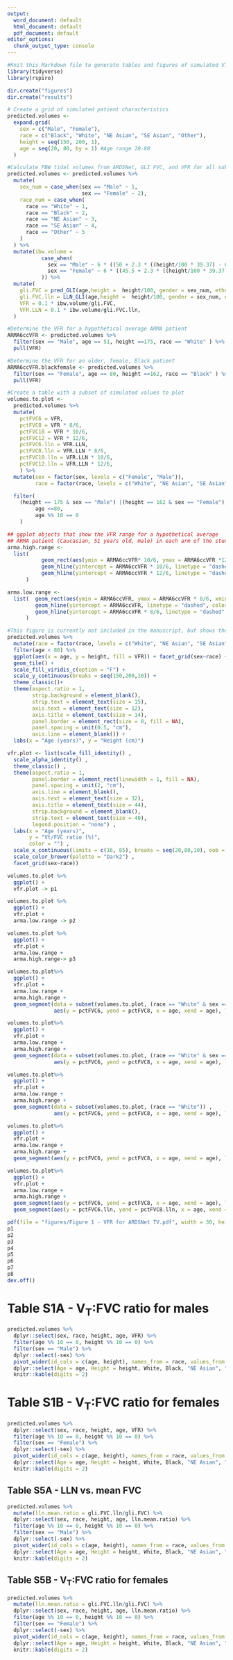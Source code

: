 ```yaml
---
output:
  word_document: default
  html_document: default
  pdf_document: default
editor_options: 
  chunk_output_type: console
---
```



```r
#Knit this Markdown file to generate tables and figures of simulated VT/FVC ratios
library(tidyverse) 
library(rspiro)

dir.create("figures")
dir.create("results")

# Create a grid of simulated patient characteristics
predicted.volumes <- 
  expand.grid(
    sex = c("Male", "Female"),
    race = c("Black", "White", "NE Asian", "SE Asian", "Other"),
    height = seq(150, 200, 1), 
    age = seq(20, 80, by = 1) #Age range 20-80
  )

#Calculate PBW tidal volumes from ARDSNet, GLI FVC, and VFR for all subjects
predicted.volumes <- predicted.volumes %>%
  mutate(
    sex_num = case_when(sex == "Male" ~ 1, 
                        sex == "Female" ~ 2), 
    race_num = case_when(
      race == "White" ~ 1, 
      race == "Black" ~ 2, 
      race == "NE Asian" ~ 3, 
      race == "SE Asian" ~ 4, 
      race == "Other" ~ 5
    )
  ) %>%
  mutate(ibw.volume = 
           case_when(
             sex == "Male" ~ 6 * ((50 + 2.3 * ((height/100 * 39.37) - 60))), 
             sex == "Female" ~ 6 * ((45.5 + 2.3 * ((height/100 * 39.37) - 60)))
           )) %>%
  mutate(
    gli.FVC = pred_GLI(age,height =  height/100, gender = sex_num, ethnicity = race_num, param = "FVC"), 
    gli.FVC.lln = LLN_GLI(age,height =  height/100, gender = sex_num, ethnicity = race_num, param = "FVC"), 
    VFR = 0.1 * ibw.volume/gli.FVC, 
    VFR.LLN = 0.1 * ibw.volume/gli.FVC.lln, 
  )

#Determine the VFR for a hypothetical average ARMA patient
ARMA6ccVFR <- predicted.volumes %>%
  filter(sex == "Male", age == 51, height ==175, race == "White" ) %>%
  pull(VFR)

#Determine the VFR for an older, female, Black patient
ARMA6ccVFR.blackfemale <- predicted.volumes %>%
  filter(sex == "Female", age == 80, height ==162, race == "Black" ) %>%
  pull(VFR)

#Create a table with a subset of simulated values to plot
volumes.to.plot <- 
  predicted.volumes %>%
  mutate(
    pctFVC6 = VFR, 
    pctFVC8 = VFR * 8/6, 
    pctFVC10 = VFR * 10/6,
    pctFVC12 = VFR * 12/6, 
    pctFVC6.lln = VFR.LLN, 
    pctFVC8.lln = VFR.LLN * 8/6, 
    pctFVC10.lln = VFR.LLN * 10/6,
    pctFVC12.lln = VFR.LLN * 12/6,
    ) %>%
  mutate(sex = factor(sex, levels = c("Female", "Male")),
         race = factor(race, levels = c("White", "NE Asian", "SE Asian", "Black", "Other"))) %>%

  filter(
    (height == 175 & sex == "Male") |(height == 162 & sex == "Female"), #Filter the table to show values for average American heights
         age <=80, 
         age %% 10 == 0
    ) 

## ggplot objects that show the VFR range for a hypothetical average 
## ARMA patient (Caucasian, 51 years old, male) in each arm of the study
arma.high.range <- 
  list(
           geom_rect(aes(ymin = ARMA6ccVFR* 10/6, ymax = ARMA6ccVFR *12/6, xmin = 10, xmax = 100, fill = "red", alpha = 0.01)) ,
           geom_hline(yintercept = ARMA6ccVFR * 10/6, linetype = "dashed", color = "red", linewidth = 1) , 
           geom_hline(yintercept = ARMA6ccVFR * 12/6, linetype = "dashed", color = "red", linewidth = 1) 
      )

arma.low.range <- 
  list(  geom_rect(aes(ymin = ARMA6ccVFR, ymax = ARMA6ccVFR * 8/6, xmin = 10, xmax = 100, fill = "blue", alpha = 0.01)) , 
         geom_hline(yintercept = ARMA6ccVFR, linetype = "dashed", color = "blue", linewidth = 1) , 
         geom_hline(yintercept = ARMA6ccVFR * 8/6, linetype = "dashed", color = "blue", linewidth = 1)  
      )


```

```r
#This figure is currently not included in the manuscript, but shows the VFR for 6cc/kg vs. GLI FVC across a range of ages and heights. The heatmaps suggset the effect of height is relatively small.
predicted.volumes %>% 
  mutate(race = factor(race, levels = c("White", "NE Asian", "SE Asian", "Black", "Other")))%>%
  filter(age < 80) %>%
  ggplot(aes(x = age, y = height, fill = VFR)) + facet_grid(sex~race) + 
  geom_tile() + 
  scale_fill_viridis_c(option = "F") + 
  scale_y_continuous(breaks = seq(150,200,10)) + 
  theme_classic()+ 
  theme(aspect.ratio = 1, 
        strip.background = element_blank(), 
        strip.text = element_text(size = 15),
        axis.text = element_text(size = 12),
        axis.title = element_text(size = 14),
        panel.border = element_rect(size = 0, fill = NA), 
        panel.spacing = unit(0.5, "cm"),
        axis.line = element_blank()) + 
  labs(x = "Age (years)", y = "Height (cm)")
```


```r
vfr.plot <- list(scale_fill_identity() , 
  scale_alpha_identity() , 
  theme_classic() , 
  theme(aspect.ratio = 1,
        panel.border = element_rect(linewidth = 1, fill = NA),
        panel.spacing = unit(2, "cm"),
        axis.line = element_blank(),
        axis.text = element_text(size = 32),
        axis.title = element_text(size = 44), 
        strip.background = element_blank(), 
        strip.text = element_text(size = 40), 
        legend.position = "none") , 
  labs(x = "Age (years)", 
       y = "Vt/FVC ratio (%)", 
       color = "") , 
  scale_x_continuous(limits = c(16, 85), breaks = seq(20,80,10), oob = scales::squish) , 
  scale_color_brewer(palette = "Dark2") , 
  facet_grid(sex~race))

volumes.to.plot %>%
  ggplot() +
  vfr.plot -> p1

volumes.to.plot %>%
  ggplot() +
  vfr.plot + 
  arma.low.range -> p2

volumes.to.plot %>%
  ggplot() +
  vfr.plot + 
  arma.low.range + 
  arma.high.range-> p3

volumes.to.plot%>%
  ggplot() +
  vfr.plot + 
  arma.low.range + 
  arma.high.range + 
  geom_segment(data = subset(volumes.to.plot, (race == "White" & sex == "Male" & age == 50)) ,
               aes(y = pctFVC6, yend = pctFVC8, x = age, xend = age), linewidth = 10) -> p4

volumes.to.plot%>%
  ggplot() +
  vfr.plot + 
  arma.low.range + 
  arma.high.range + 
  geom_segment(data = subset(volumes.to.plot, (race == "White" & sex == "Male")) ,
               aes(y = pctFVC6, yend = pctFVC8, x = age, xend = age), linewidth = 10) -> p5

volumes.to.plot%>%
  ggplot() +
  vfr.plot + 
  arma.low.range + 
  arma.high.range + 
  geom_segment(data = subset(volumes.to.plot, (race == "White")) ,
               aes(y = pctFVC6, yend = pctFVC8, x = age, xend = age), linewidth = 10) -> p6

volumes.to.plot%>%
  ggplot() +
  vfr.plot + 
  arma.low.range + 
  arma.high.range + 
  geom_segment(aes(y = pctFVC6, yend = pctFVC8, x = age, xend = age), linewidth = 10) -> p7

volumes.to.plot%>%
  ggplot() +
  vfr.plot + 
  arma.low.range + 
  arma.high.range + 
  geom_segment(aes(y = pctFVC6, yend = pctFVC8, x = age, xend = age), linewidth = 10) + 
  geom_segment(aes(y = pctFVC6.lln, yend = pctFVC8.lln, x = age, xend = age), linewidth = 3, color = "grey50") -> p8

pdf(file = "figures/Figure 1 - VFR for ARDSNet TV.pdf", width = 30, height = 12)
p1
p2
p3
p4
p5
p6
p7
p8
dev.off()
```

# Table S1A - V~T~:FVC ratio for males
```r
predicted.volumes %>% 
  dplyr::select(sex, race, height, age, VFR) %>%
  filter(age %% 10 == 0, height %% 10 == 0) %>% 
  filter(sex == "Male") %>%
  dplyr::select(-sex) %>%
  pivot_wider(id_cols = c(age, height), names_from = race, values_from = VFR) %>%
  dplyr::select(Age = age, Height = height, White, Black, "NE Asian", "SE Asian", "Other") %>%
  knitr::kable(digits = 2) 
```

\newpage

# Table S1B - V~T~:FVC ratio for females
```r
predicted.volumes %>% 
  dplyr::select(sex, race, height, age, VFR) %>%
  filter(age %% 10 == 0, height %% 10 == 0) %>% 
  filter(sex == "Female") %>%
  dplyr::select(-sex) %>%
  pivot_wider(id_cols = c(age, height), names_from = race, values_from = VFR) %>%
  dplyr::select(Age = age, Height = height, White, Black, "NE Asian", "SE Asian", "Other") %>%
  knitr::kable(digits = 2) 
```



## Table S5A - LLN vs. mean FVC
```r
predicted.volumes %>% 
  mutate(lln.mean.ratio = gli.FVC.lln/gli.FVC) %>% 
  dplyr::select(sex, race, height, age, lln.mean.ratio) %>%
  filter(age %% 10 == 0, height %% 10 == 0) %>% 
  filter(sex == "Male") %>%
  dplyr::select(-sex) %>%
  pivot_wider(id_cols = c(age, height), names_from = race, values_from = lln.mean.ratio) %>%
  dplyr::select(Age = age, Height = height, White, Black, "NE Asian", "SE Asian", "Other") %>%
  knitr::kable(digits = 2) 
```

\newpage

## Table S5B - V~T~:FVC ratio for females
```r
predicted.volumes %>% 
  mutate(lln.mean.ratio = gli.FVC.lln/gli.FVC) %>% 
  dplyr::select(sex, race, height, age, lln.mean.ratio) %>%
  filter(age %% 10 == 0, height %% 10 == 0) %>% 
  filter(sex == "Female") %>%
  dplyr::select(-sex) %>%
  pivot_wider(id_cols = c(age, height), names_from = race, values_from = lln.mean.ratio) %>%
  dplyr::select(Age = age, Height = height, White, Black, "NE Asian", "SE Asian", "Other") %>%
  knitr::kable(digits = 2) 
```
